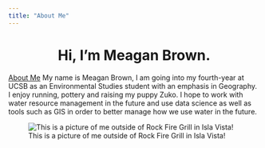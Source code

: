 ```yaml
---
title: "About Me"
---
```

  
<center>
# Hi, I'm Meagan Brown.
</center>

[About Me](file:///Users/meaganbrown/Documents/github/meaganbrown.github.io/index.html) My name is Meagan Brown, I am going into my fourth-year at UCSB as an Environmental Studies student with an emphasis in Geography. I enjoy running, pottery and raising my puppy Zuko. I hope to work with water resource management in the future and use data science as well as tools such as GIS in order to better manage how we use water in the future.


![This is a picture of me outside of Rock Fire Grill in Isla Vista!](./img/Meagan.png)
